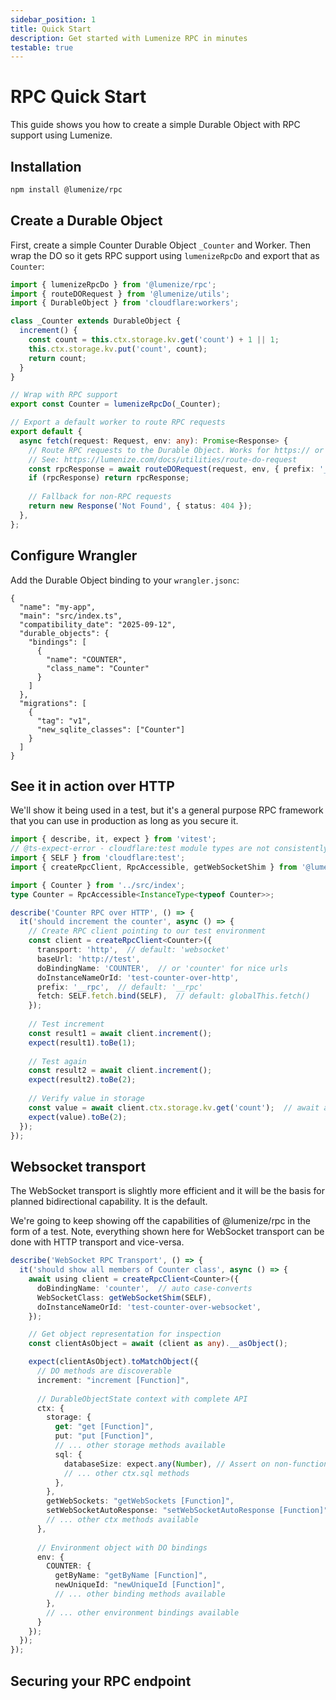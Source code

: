 ```yaml
---
sidebar_position: 1
title: Quick Start
description: Get started with Lumenize RPC in minutes
testable: true
---
```


# RPC Quick Start

This guide shows you how to create a simple Durable Object with RPC support using Lumenize.

## Installation

```bash npm2yarn
npm install @lumenize/rpc
```

## Create a Durable Object

First, create a simple Counter Durable Object `_Counter` and Worker. Then wrap the DO so it gets RPC support using `lumenizeRpcDo` and export that as `Counter`:

```typescript src/index.ts
import { lumenizeRpcDo } from '@lumenize/rpc';
import { routeDORequest } from '@lumenize/utils';
import { DurableObject } from 'cloudflare:workers';

class _Counter extends DurableObject {
  increment() {
    const count = this.ctx.storage.kv.get('count') + 1 || 1;
    this.ctx.storage.kv.put('count', count);
    return count;
  }
}

// Wrap with RPC support
export const Counter = lumenizeRpcDo(_Counter);

// Export a default worker to route RPC requests
export default {
  async fetch(request: Request, env: any): Promise<Response> {
    // Route RPC requests to the Durable Object. Works for https:// or wss://
    // See: https://lumenize.com/docs/utilities/route-do-request
    const rpcResponse = await routeDORequest(request, env, { prefix: '__rpc' });
    if (rpcResponse) return rpcResponse;
    
    // Fallback for non-RPC requests
    return new Response('Not Found', { status: 404 });
  },
};
```

## Configure Wrangler

Add the Durable Object binding to your `wrangler.jsonc`:

```jsonc wrangler
{
  "name": "my-app",
  "main": "src/index.ts",
  "compatibility_date": "2025-09-12",
  "durable_objects": {
    "bindings": [
      {
        "name": "COUNTER",
        "class_name": "Counter"
      }
    ]
  },
  "migrations": [
    {
      "tag": "v1",
      "new_sqlite_classes": ["Counter"]
    }
  ]
}
```

## See it in action over HTTP

We'll show it being used in a test, but it's a general purpose RPC framework that you can use in production as long as you secure it.

```typescript test
import { describe, it, expect } from 'vitest';
// @ts-expect-error - cloudflare:test module types are not consistently exported
import { SELF } from 'cloudflare:test';
import { createRpcClient, RpcAccessible, getWebSocketShim } from '@lumenize/rpc';

import { Counter } from '../src/index';
type Counter = RpcAccessible<InstanceType<typeof Counter>>;

describe('Counter RPC over HTTP', () => {
  it('should increment the counter', async () => {
    // Create RPC client pointing to our test environment
    const client = createRpcClient<Counter>({
      transport: 'http',  // default: 'websocket'
      baseUrl: 'http://test',
      doBindingName: 'COUNTER',  // or 'counter' for nice urls
      doInstanceNameOrId: 'test-counter-over-http',
      prefix: '__rpc',  // default: '__rpc'
      fetch: SELF.fetch.bind(SELF),  // default: globalThis.fetch()
    });
    
    // Test increment
    const result1 = await client.increment();
    expect(result1).toBe(1);
    
    // Test again
    const result2 = await client.increment();
    expect(result2).toBe(2);
    
    // Verify value in storage
    const value = await client.ctx.storage.kv.get('count');  // await always required
    expect(value).toBe(2);
  });
});
```

## Websocket transport

The WebSocket transport is slightly more efficient and it will be the basis for
planned bidirectional capability. It is the default.

We're going to keep showing off the capabilities of @lumenize/rpc in the form
of a test. Note, everything shown here for WebSocket transport can be done with
HTTP transport and vice-versa.

```typescript test
describe('WebSocket RPC Transport', () => {
  it('should show all members of Counter class', async () => {
    await using client = createRpcClient<Counter>({
      doBindingName: 'counter',  // auto case-converts
      WebSocketClass: getWebSocketShim(SELF),
      doInstanceNameOrId: 'test-counter-over-websocket',
    });

    // Get object representation for inspection
    const clientAsObject = await (client as any).__asObject();

    expect(clientAsObject).toMatchObject({
      // DO methods are discoverable
      increment: "increment [Function]",
      
      // DurableObjectState context with complete API
      ctx: {
        storage: {
          get: "get [Function]",
          put: "put [Function]",
          // ... other storage methods available
          sql: {
            databaseSize: expect.any(Number), // Assert on non-function properties
            // ... other ctx.sql methods
          },
        },
        getWebSockets: "getWebSockets [Function]",
        setWebSocketAutoResponse: "setWebSocketAutoResponse [Function]",
        // ... other ctx methods available
      },
      
      // Environment object with DO bindings
      env: {
        COUNTER: {
          getByName: "getByName [Function]",
          newUniqueId: "newUniqueId [Function]",
          // ... other binding methods available
        },
        // ... other environment bindings available
      }
    });
  });
});

```

## Securing your RPC endpoint
